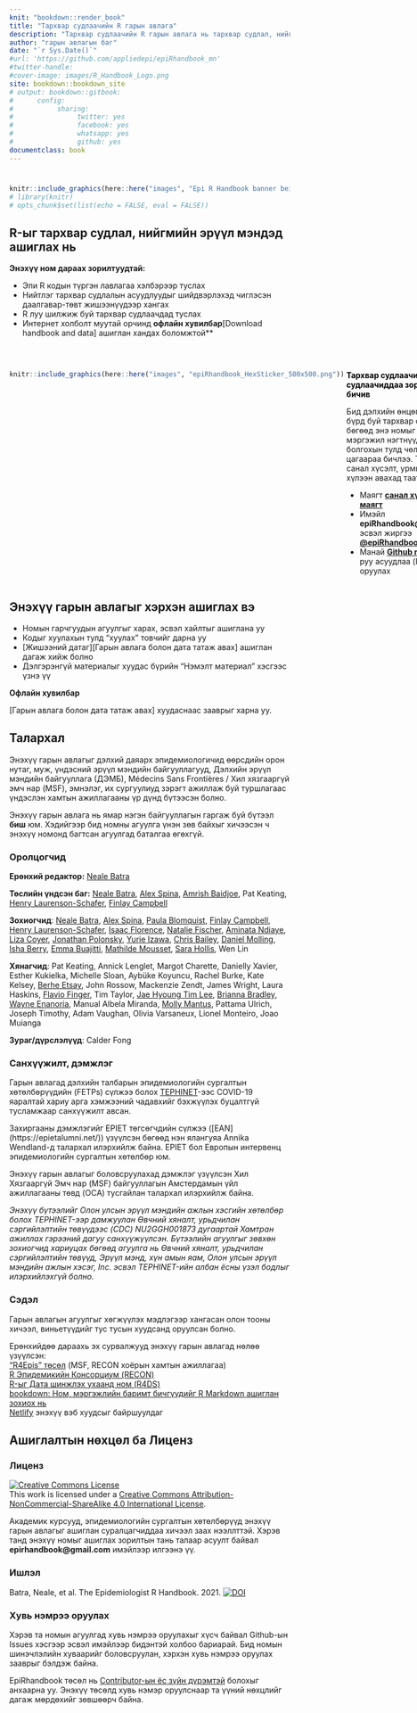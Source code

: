 ```yaml
---
knit: "bookdown::render_book"
title: "Тархвар судлаачийн R гарын авлага"  
description: "Тархвар судлаачийн R гарын авлага нь тархвар судлал, нийгмийн эрүүл мэндэд зориулсан R-ын лавлагаа сурах бичиг юм."
author: "гарын авлагын баг"
date: "`r Sys.Date()`"
#url: 'https://github.com/appliedepi/epiRhandbook_mn'
#twitter-handle: 
#cover-image: images/R_Handbook_Logo.png
site: bookdown::bookdown_site
# output: bookdown::gitbook:
#      config:
#           sharing:
#                twitter: yes
#                facebook: yes
#                whatsapp: yes
#                github: yes
documentclass: book
---
```






#  {-}

```r
knitr::include_graphics(here::here("images", "Epi R Handbook banner beige 1500x500.png"))
# library(knitr)
# opts_chunk$set(list(echo = FALSE, eval = FALSE))
```

<meta name="description" content="Тархвар судлаачийн R гарын авлага нь тархвар судлал, нийгмийн эрүүл мэндэд зориулсан R-ын лавлагаа сурах бичиг юм.">

<meta http-equiv="Content-Type" content="text/html; charset=utf-8">

<!-- <span style="color: red;">**THIS IS A DRAFT.  REVIEWERS GIVE FEEDBACK AT THIS [LINK](https://forms.gle/4RNdRRLGx67xW9yq9)**.</span> -->

<!-- <span style="color: darkgreen;">**DO YOU LIKE THIS HANDBOOK? SHOULD SOMETHING BE CHANGED? PLEASE TELL US!**</span> -->

<!-- <form target="_blank" action="https://forms.gle/A5SnRVws7tPD15Js9"> -->
<!--     <input type="submit" value="FEEDBACK" /> -->
<!-- </form> -->

<!-- ======================================================= -->
<!-- ## An R reference manual for applied epidemiology and public health {.unnumbered} -->


<!-- <span style="color: brown;">**The Epi R Handbook is an R reference manual for applied epidemiology and public health.**</span> -->

<!-- ## About this handbook   -->

## R-ыг тархвар судлал, нийгмийн эрүүл мэндэд ашиглах нь {-}  

**Энэхүү ном дараах зорилтуудтай:**  

* Эпи R кодын түргэн лавлагаа хэлбэрээр туслах  
* Нийтлэг тархвар судлалын асуудлуудыг шийдвэрлэхэд чиглэсэн даалгавар-төвт жишээнүүдээр хангах  
* R луу шилжиж буй тархвар судлаачдад туслах  
* Интернет холболт муутай орчинд **офлайн хувилбар**[Download handbook and data] ашиглан хандах боломжтой**  


<!-- * Use practical epi examples - cleaning case linelists, making transmission chains and epidemic curves, automated reports and dashboards, modeling incidence and making projections, demographic pyramids and rate standardization, record matching, outbreak detection, survey analysis, survival analysis, GIS basics, contact tracing, phylogenetic trees...   -->



<!-- **How is this different than other R books?**   -->

<!-- * It is community-driven - *written for epidemiologists by epidemiologists* in their spare time and leveraging experience in local, national, academic, and emergency settings   -->

<!-- Dual-column created based on the rmarkdown cookbook here: https://bookdown.org/yihui/rmarkdown-cookbook/multi-column.html -->



<br>


:::: {style="display: flex;"}

::: {}
```r
knitr::include_graphics(here::here("images", "epiRhandbook_HexSticker_500x500.png"))
```
:::


::: {.col data-latex="{0.05\textwidth}"}
\ 
<!-- an empty Div (with a white space), serving as
a column separator -->
:::

::: {}
<span style="color: black;">**Тархвар судлаачид тархвар судлаачиддаа зориулж бичив**</span>

Бид дэлхийн өнцөг булан бүрд буй тархвар судлаачид бөгөөд энэ номыг өөрсдийн мэргэжил нэгтнүүддээ санал болгохын тулд чөлөөт цагаараа бичлээ. Та бүгдийн санал хүсэлт, урмын үгийг хүлээн авахад таатай байна:  

* Маягт **[санал хүсэлтийн маягт](https://forms.gle/A5SnRVws7tPD15Js9)**  
* Имэйл **epiRhandbook@gmail.com** эсвэл жиргээ **[\@epiRhandbook](https://twitter.com/epirhandbook)**  
* Манай **[Github repository](https://github.com/epirhandbook/Epi_R_handbook)** руу асуудлаа (Issues) оруулах  

:::

::::




<!-- ======================================================= -->
## Энэхүү гарын авлагыг хэрхэн ашиглах вэ {-} 

* Номын гарчгуудын агуулгыг харах, эсвэл хайлтыг ашиглана уу
* Кодыг хуулахын тулд "хуулах" товчийг дарна уу  
* [Жишээний датаг][Гарын авлага болон дата татаж авах] ашиглан дагаж хийж болно   
* Дэлгэрэнгүй материалыг хуудас бүрийн "Нэмэлт материал" хэсгээс үзнэ үү  

**Офлайн хувилбар**  

[Гарын авлага болон дата татаж авах] хуудаснаас зааврыг харна уу.  



<!-- ======================================================= -->
## Талархал {-}  

Энэхүү гарын авлагыг дэлхий даяарх эпидемиологичид өөрсдийн орон нутаг, муж, үндэсний эрүүл мэндийн байгууллагууд, Дэлхийн эрүүл мэндийн байгууллага (ДЭМБ), Médecins Sans Frontières / Хил хязгааргүй эмч нар (MSF), эмнэлэг, их сургуулиуд зэрэгт ажиллаж буй туршлагаас үндэслэн хамтын ажиллагааны үр дүнд бүтээсэн болно.

Энэхүү гарын авлага нь ямар нэгэн байгууллагын гаргаж буй бүтээл **биш** юм. Хэдийгээр бид номны агуулга үнэн зөв байхыг хичээсэн ч энэхүү номонд багтсан агуулгад баталгаа өгөхгүй.  


### Оролцогчид {-}  

**Ерөнхий редактор:** [Neale Batra](https://www.linkedin.com/in/neale-batra/) 

**Төслийн үндсэн баг:** [Neale Batra](https://www.linkedin.com/in/neale-batra/), [Alex Spina](https://github.com/aspina7), [Amrish Baidjoe](https://twitter.com/Ammer_B), Pat Keating, [Henry Laurenson-Schafer](https://github.com/henryls1), [Finlay Campbell](https://github.com/finlaycampbell)  

**Зохиогчид**: [Neale Batra](https://www.linkedin.com/in/neale-batra/), [Alex Spina](https://github.com/aspina7), [Paula Blomquist](https://www.linkedin.com/in/paula-bianca-blomquist-53188186/), [Finlay Campbell](https://github.com/finlaycampbell), [Henry Laurenson-Schafer](https://github.com/henryls1), [Isaac Florence](www.Twitter.com/isaacatflorence), [Natalie Fischer](https://www.linkedin.com/in/nataliefischer211/), [Aminata Ndiaye](https://twitter.com/aminata_fadl), [Liza Coyer]( https://www.linkedin.com/in/liza-coyer-86022040/), [Jonathan Polonsky](https://twitter.com/jonny_polonsky), [Yurie Izawa](https://ch.linkedin.com/in/yurie-izawa-a1590319), [Chris Bailey](https://twitter.com/cbailey_58?lang=en), [Daniel Molling](https://www.linkedin.com/in/daniel-molling-4005716a/), [Isha Berry](https://twitter.com/ishaberry2), [Emma Buajitti](https://twitter.com/buajitti), [Mathilde Mousset](https://mathildemousset.wordpress.com/research/), [Sara Hollis](https://www.linkedin.com/in/saramhollis/), Wen Lin  

**Хянагчид**: Pat Keating, Annick Lenglet, Margot Charette, Danielly Xavier, Esther Kukielka, Michelle Sloan, Aybüke Koyuncu, Rachel Burke, Kate Kelsey, [Berhe Etsay](https://www.linkedin.com/in/berhe-etsay-5752b1154/), John Rossow, Mackenzie Zendt, James Wright, Laura Haskins, [Flavio Finger](ffinger.github.io), Tim Taylor, [Jae Hyoung Tim Lee](https://www.linkedin.com/in/jaehyoungtlee/), [Brianna Bradley](https://www.linkedin.com/in/brianna-bradley-bb8658155), [Wayne Enanoria](https://www.linkedin.com/in/wenanoria), Manual Albela Miranda, [Molly Mantus](https://www.linkedin.com/in/molly-mantus-174550150/), Pattama Ulrich, Joseph Timothy, Adam Vaughan, Olivia Varsaneux, Lionel Monteiro, Joao Muianga  

**Зураг/дүрслэлүүд**: Calder Fong  


<!-- **Editor-in-Chief:** Neale Batra  -->

<!-- **Project core team:** Neale Batra, Alex Spina, Amrish Baidjoe, Pat Keating, Henry Laurenson-Schafer, Finlay Campbell   -->

<!-- **Authors**: Neale Batra, Alex Spina, Paula Blomquist, Finlay Campbell, Henry Laurenson-Schafer, [Isaac Florence](www.Twitter.com/isaacatflorence), Natalie Fischer, Aminata Ndiaye, Liza Coyer, Jonathan Polonsky, Yurie Izawa, Chris Bailey, Daniel Molling, Isha Berry, Emma Buajitti, Mathilde Mousset, Sara Hollis, Wen Lin   -->

<!-- **Reviewers**: Pat Keating, Mathilde Mousset, Annick Lenglet, Margot Charette, Isha Berry, Paula Blomquist, Natalie Fischer, Daniely Xavier, Esther Kukielka, Michelle Sloan, Aybüke Koyuncu, Rachel Burke, Daniel Molling, Kate Kelsey, Berhe Etsay, John Rossow, Mackenzie Zendt, James Wright, Wayne Enanoria, Laura Haskins, Flavio Finger, Tim Taylor, Jae Hyoung Tim Lee, Brianna Bradley, Manual Albela Miranda, Molly Mantus, Priscilla Spencer, Pattama Ulrich, Joseph Timothy, Adam Vaughan, Olivia Varsaneux, Lionel Monteiro, Joao Muianga   -->


### Санхүүжилт, дэмжлэг {-}  

Гарын авлагад дэлхийн талбарын эпидемиологийн сургалтын хөтөлбөрүүдийн (FETPs) сүлжээ болох [TEPHINET](https://www.tephinet.org/)-ээс COVID-19 яаралтай хариу арга хэмжээний чадавхийг бэхжүүлэх буцалтгүй тусламжаар санхүүжилт авсан.  

Захиргааны дэмжлэгийг EPIET төгсөгчдийн сүлжээ ([EAN] (https://epietalumni.net/)) үзүүлсэн бөгөөд нэн ялангуяа Annika Wendland-д талархал илэрхийлж байна. EPIET бол Европын интервенц эпидемиологийн сургалтын хөтөлбөр юм.  

Энэхүү гарын авлагыг боловсруулахад дэмжлэг үзүүлсэн Хил Хязгааргүй Эмч нар (MSF) байгууллагын Амстердамын үйл ажиллагааны төвд (OCA) тусгайлан талархал илэрхийлж байна.  


*Энэхүү бүтээлийг Олон улсын эрүүл мэндийн ажлын хэсгийн хөтөлбөр болох TEPHINET-ээр дамжуулан Өвчний хяналт, урьдчилан сэргийлэлтийн төвүүдээс (CDC) NU2GGH001873 дугаартай Хамтран ажиллах гэрээний дагуу санхүүжүүлсэн. Бүтээлийн агуулгыг зөвхөн зохиогчид хариуцах бөгөөд агуулга нь Өвчний хяналт, урьдчилан сэргийлэлтийн төвүүд, Эрүүл мэнд, хүн амын яам, Олон улсын эрүүл мэндийн ажлын хэсэг, Inc. эсвэл TEPHINET-ийн албан ёсны үзэл бодлыг илэрхийлэхгүй болно.*



### Сэдэл {-}  

Гарын авлагын агуулгыг хөгжүүлэх мэдлэгээр хангасан олон тооны хичээл, виньетүүдийг тус тусын хуудсанд оруулсан болно.  

Ерөнхийдөө дараахь эх сурвалжууд энэхүү гарын авлагад нөлөө үзүүлсэн:  
["R4Epis" төсөл](https://r4epis.netlify.app/) (MSF, RECON хоёрын хамтын ажиллагаа)  
[R Эпидемикийн Консорциум (RECON)](https://www.repidemicsconsortium.org/)  
[R-ыг Дата шинжлэх ухаанд ном (R4DS)](https://r4ds.had.co.nz/)  
[bookdown: Ном, мэргэжлийн баримт бичгүүдийг R Markdown ашиглан зохиох нь](https://bookdown.org/yihui/bookdown/)  
[Netlify](https://www.netlify.com) энэхүү вэб хуудсыг байршуулдаг    


<!-- ### Image credits {-}   -->

<!-- Images in logo from US CDC Public Health Image Library) include [2013 Yemen looking for mosquito breeding sites](https://phil.cdc.gov/Details.aspx?pid=19623), [Ebola virus](https://phil.cdc.gov/Details.aspx?pid=23186), and [Survey in Rajasthan](https://phil.cdc.gov/Details.aspx?pid=19838).   -->


## Ашиглалтын нөхцөл ба Лиценз {-}  

### Лиценз {.unnumbered} 

<a rel="license" href="http://creativecommons.org/licenses/by-nc-sa/4.0/"><img alt="Creative Commons License" style="border-width:0" src="https://i.creativecommons.org/l/by-nc-sa/4.0/88x31.png" /></a><br />This work is licensed under a <a rel="license" href="http://creativecommons.org/licenses/by-nc-sa/4.0/">Creative Commons Attribution-NonCommercial-ShareAlike 4.0 International License</a>.


Академик курсууд, эпидемиологийн сургалтын хөтөлбөрүүд энэхүү гарын авлагыг ашиглан суралцагчиддаа хичээл заах нээллттэй. Хэрэв танд энэхүү номыг ашиглах зорилтын тань талаар асуулт байвал **epirhandbook@gmail.com** имэйлээр илгээнэ үү.  


### Ишлэл {.unnumbered}

Batra, Neale, et al. The Epidemiologist R Handbook. 2021. <a rel="license" href="https://zenodo.org/badge/231610102.svg"><img alt="DOI" style="border-width:0" src="https://zenodo.org/badge/231610102.svg" /></a><br />

### Хувь нэмрээ оруулах {.unnumbered}  

Хэрэв та номын агуулгад хувь нэмрээ оруулахыг хүсч байвал Github-ын Issues хэсгээр эсвэл имэйлээр бидэнтэй холбоо бариарай. Бид номын шинэчлэлийн хуваарийг боловсруулан, хэрхэн хувь нэмрээ оруулах зааврыг бэлдэж байна.  

EpiRhandbook төсөл нь [Contributor-ын ёс зүйн дүрэмтэй](https://contributor-covenant.org/version/2/0/CODE_OF_CONDUCT.html) болохыг анхаарна уу. Энэхүү төсөлд хувь нэмэр оруулснаар та үүний нөхцлийг дагаж мөрдөхийг зөвшөөрч байна.


